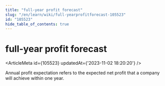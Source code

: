 ```yaml
---
title: "full-year profit forecast"
slug: "/en/learn/wiki/full-yearprofitforecast-105523"
id: "105523"
hide_table_of_contents: true
---
```



# full-year profit forecast

<ArticleMeta id={105523} updatedAt={'2023-11-02 18:20:20'} />
<div className='border-solid border-b border-t-0 my-4 border-[var(--ifm-color-gray-300)]' />

Annual profit expectation refers to the expected net profit that a company will achieve within one year.
